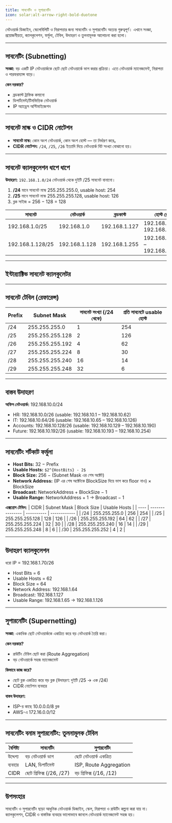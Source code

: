 ```yaml
---
title: সাবনেটিং ও সুপারনেটিং
icon: solar:alt-arrow-right-bold-duotone
---
```


নেটওয়ার্ক ডিজাইন, স্কেলেবিলিটি ও নিরাপত্তার জন্য সাবনেটিং ও সুপারনেটিং অত্যন্ত গুরুত্বপূর্ণ। এখানে সংজ্ঞা, প্রয়োজনীয়তা, ক্যালকুলেশন, ফর্মুলা, টেবিল, উদাহরণ ও তুলনামূলক আলোচনা করা হলো।

---

## সাবনেটিং (Subnetting)

**সংজ্ঞা:**
বড় একটি IP নেটওয়ার্ককে ছোট ছোট নেটওয়ার্কে ভাগ করার প্রক্রিয়া। এতে নেটওয়ার্ক ম্যানেজমেন্ট, নিরাপত্তা ও পারফরম্যান্স বাড়ে।

**কেন দরকার?**
- ব্রডকাস্ট ট্রাফিক কমানো
- ডিপার্টমেন্ট/টিমভিত্তিক নেটওয়ার্ক
- IP অ্যাড্রেস অপ্টিমাইজেশন

---

## সাবনেট মাস্ক ও CIDR নোটেশন

- **সাবনেট মাস্ক:** কোন অংশ নেটওয়ার্ক, কোন অংশ হোস্ট — তা নির্ধারণ করে。
- **CIDR নোটেশন:** `/24`, `/25`, `/26` ইত্যাদি দিয়ে নেটওয়ার্ক বিট সংখ্যা বোঝানো হয়।

---

## সাবনেট ক্যালকুলেশন ধাপে ধাপে

**উদাহরণ:** `192.168.1.0/24` নেটওয়ার্ক থেকে দুইটি /25 সাবনেট বানানো।

1. **/24** মানে সাবনেট মাস্ক 255.255.255.0, usable host: 254
2. **/25** মানে সাবনেট মাস্ক 255.255.255.128, usable host: 126
3. ব্লক সাইজ = 256 − 128 = 128

| সাবনেট | নেটওয়ার্ক | ব্রডকাস্ট | হোস্ট রেঞ্জ |
|--------|------------|-----------|--------------|
| 192.168.1.0/25   | 192.168.1.0   | 192.168.1.127   | 192.168.1.1 – 192.168.1.126 |
| 192.168.1.128/25 | 192.168.1.128 | 192.168.1.255   | 192.168.1.129 – 192.168.1.254 |
---

## ইন্টার‍্যাক্টিভ সাবনেট ক্যালকুলেটর

<SubnetCalculator />

---

## সাবনেট টেবিল (রেফারেন্স)

| Prefix | Subnet Mask     | সাবনেট সংখ্যা (/24 থেকে) | প্রতি সাবনেটে usable হোস্ট |
| ------ | --------------- | ------------------------ | -------------------------- |
| /24    | 255.255.255.0   | 1                        | 254                        |
| /25    | 255.255.255.128 | 2                        | 126                        |
| /26    | 255.255.255.192 | 4                        | 62                         |
| /27    | 255.255.255.224 | 8                        | 30                         |
| /28    | 255.255.255.240 | 16                       | 14                         |
| /29    | 255.255.255.248 | 32                       | 6                          |

---

## বাস্তব উদাহরণ

**অফিস নেটওয়ার্ক:** 192.168.10.0/24
- HR: 192.168.10.0/26 (usable: 192.168.10.1 – 192.168.10.62)
- IT: 192.168.10.64/26 (usable: 192.168.10.65 – 192.168.10.126)
- Accounts: 192.168.10.128/26 (usable: 192.168.10.129 – 192.168.10.190)
- Future: 192.168.10.192/26 (usable: 192.168.10.193 – 192.168.10.254)

---

## সাবনেটিং শর্টকাট ফর্মুলা

- **Host Bits:** 32 − Prefix
- **Usable Hosts:** `$2^{HostBits} - 2$`
- **Block Size:** 256 − (Subnet Mask এর শেষ অক্টেট)
- **Network Address:** (IP এর শেষ অক্টেটকে BlockSize দিয়ে ভাগ করে floor নাও) × BlockSize
- **Broadcast:** NetworkAddress + BlockSize − 1
- **Usable Range:** NetworkAddress + 1 → Broadcast − 1

**এক্সপ্রেস টেবিল:**
| CIDR | Subnet Mask     | Block Size | Usable Hosts |
| ---- | --------------- | ---------- | ------------ |
| /24  | 255.255.255.0   | 256        | 254          |
| /25  | 255.255.255.128 | 128        | 126          |
| /26  | 255.255.255.192 | 64         | 62           |
| /27  | 255.255.255.224 | 32         | 30           |
| /28  | 255.255.255.240 | 16         | 14           |
| /29  | 255.255.255.248 | 8          | 6            |
| /30  | 255.255.255.252 | 4          | 2            |

---

## উদাহরণ ক্যালকুলেশন

ধরো IP = 192.168.1.70/26
- Host Bits = 6
- Usable Hosts = 62
- Block Size = 64
- Network Address: 192.168.1.64
- Broadcast: 192.168.1.127
- Usable Range: 192.168.1.65 → 192.168.1.126

---

## সুপারনেটিং (Supernetting)

**সংজ্ঞা:**
একাধিক ছোট নেটওয়ার্ককে একত্রিত করে বড় নেটওয়ার্ক তৈরি করা।

**কেন দরকার?**
- রাউটিং টেবিল ছোট করা (Route Aggregation)
- বড় নেটওয়ার্কে সহজ ম্যানেজমেন্ট

**কিভাবে কাজ করে?**
- ছোট ব্লক একত্রিত করে বড় ব্লক (উদাহরণ: দুইটি /25 → এক /24)
- CIDR নোটেশন ব্যবহার

**বাস্তব উদাহরণ:**
- ISP-র কাছে 10.0.0.0/8 ব্লক
- AWS-এ 172.16.0.0/12

---

## সাবনেটিং বনাম সুপারনেটিং: তুলনামূলক টেবিল

| বৈশিষ্ট্য | সাবনেটিং | সুপারনেটিং |
|-----------|----------|-------------|
| উদ্দেশ্য | বড় নেটওয়ার্ক ভাগ | ছোট নেটওয়ার্ক একত্রিত |
| ব্যবহার | LAN, ডিপার্টমেন্ট | ISP, Route Aggregation |
| CIDR | ছোট প্রিফিক্স (/26, /27) | বড় প্রিফিক্স (/16, /12) |

---

## উপসংহার

সাবনেটিং ও সুপারনেটিং ছাড়া আধুনিক নেটওয়ার্ক ডিজাইন, স্কেল, নিরাপত্তা ও রাউটিং কল্পনা করা যায় না। ক্যালকুলেশন, CIDR ও বাস্তবিক ব্যবহার ভালোভাবে জানলে নেটওয়ার্ক ম্যানেজমেন্ট সহজ হয়।
